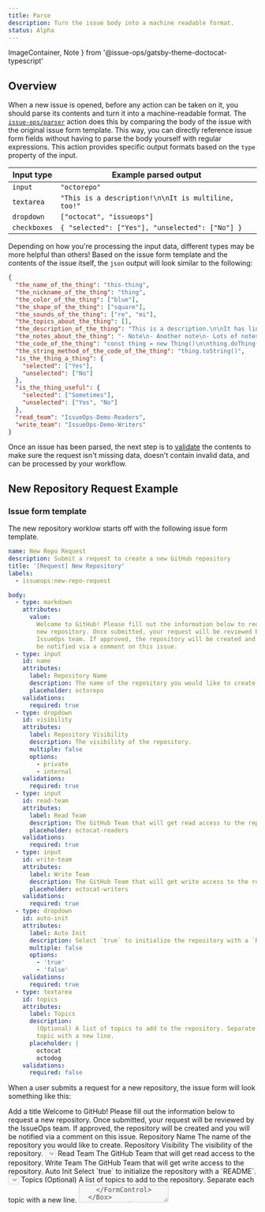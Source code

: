 ```yaml
---
title: Parse
description: Turn the issue body into a machine readable format.
status: Alpha
---
```


  ImageContainer,
  Note
} from '@issue-ops/gatsby-theme-doctocat-typescript'

## Overview

When a new issue is opened, before any action can be taken on it, you should
parse its contents and turn it into a machine-readable format. The
[`issue-ops/parser`](https://github.com/issue-ops/parser) action does this by
comparing the body of the issue with the original issue form template. This way,
you can directly reference issue form fields without having to parse the body
yourself with regular expressions. This action provides specific output formats
based on the `type` property of the input.

| Input type   | Example parsed output                               |
| ------------ | --------------------------------------------------- |
| `input`      | `"octorepo"`                                        |
| `textarea`   | `"This is a description!\n\nIt is multiline, too!"` |
| `dropdown`   | `["octocat", "issueops"]`                           |
| `checkboxes` | `{ "selected": ["Yes"], "unselected": ["No"] }`     |

Depending on how you're processing the input data, different types may be more
helpful than others! Based on the issue form template and the contents of the
issue itself, the `json` output will look similar to the following:

```json
{
  "the_name_of_the_thing": "this-thing",
  "the_nickname_of_the_thing": "thing",
  "the_color_of_the_thing": ["blue"],
  "the_shape_of_the_thing": ["square"],
  "the_sounds_of_the_thing": ["re", "mi"],
  "the_topics_about_the_thing": [],
  "the_description_of_the_thing": "This is a description.\n\nIt has lines.",
  "the_notes_about_the_thing": "- Note\n- Another note\n- Lots of notes",
  "the_code_of_the_thing": "const thing = new Thing()\n\nthing.doThing()",
  "the_string_method_of_the_code_of_the_thing": "thing.toString()",
  "is_the_thing_a_thing": {
    "selected": ["Yes"],
    "unselected": ["No"]
  },
  "is_the_thing_useful": {
    "selected": ["Sometimes"],
    "unselected": ["Yes", "No"]
  },
  "read_team": "IssueOps-Demo-Readers",
  "write_team": "IssueOps-Demo-Writers"
}
```

Once an issue has been parsed, the next step is to
[validate](/states-transitions/validate) the contents to make sure the request
isn't missing data, doesn't contain invalid data, and can be processed by your
workflow.

## New Repository Request Example

### Issue form template

The new repository worklow starts off with the following issue form template.

```yaml
name: New Repo Request
description: Submit a request to create a new GitHub repository
title: '[Request] New Repository'
labels:
  - issueops:new-repo-request

body:
  - type: markdown
    attributes:
      value:
        Welcome to GitHub! Please fill out the information below to request a
        new repository. Once submitted, your request will be reviewed by the
        IssueOps team. If approved, the repository will be created and you will
        be notified via a comment on this issue.
  - type: input
    id: name
    attributes:
      label: Repository Name
      description: The name of the repository you would like to create.
      placeholder: octorepo
    validations:
      required: true
  - type: dropdown
    id: visibility
    attributes:
      label: Repository Visibility
      description: The visibility of the repository.
      multiple: false
      options:
        - private
        - internal
    validations:
      required: true
  - type: input
    id: read-team
    attributes:
      label: Read Team
      description: The GitHub Team that will get read access to the repository.
      placeholder: octocat-readers
    validations:
      required: true
  - type: input
    id: write-team
    attributes:
      label: Write Team
      description: The GitHub Team that will get write access to the repository.
      placeholder: octocat-writers
    validations:
      required: true
  - type: dropdown
    id: auto-init
    attributes:
      label: Auto Init
      description: Select `true` to initialize the repository with a `README`.
      multiple: false
      options:
        - 'true'
        - 'false'
    validations:
      required: true
  - type: textarea
    id: topics
    attributes:
      label: Topics
      description:
        (Optional) A list of topics to add to the repository. Separate each
        topic with a new line.
      placeholder: |
        octocat
        octodog
    validations:
      required: false
```

When a user submits a request for a new repository, the issue form will look
something like this:

<ImageContainer>
  <Box as="form">
    <FormControl>
      <FormControl.Label>Add a title</FormControl.Label>
      <TextInput
        required={true}
        block={true}
        disabled={true}
        value={'[Request] New Repository'}
      />
    </FormControl>
    Welcome to GitHub! Please fill out the information below to request a new repository.
    Once submitted, your request will be reviewed by the IssueOps team. If approved,
    the repository will be created and you will be notified via a comment on this
    issue.
    <FormControl>
      <FormControl.Label>Repository Name</FormControl.Label>
      <FormControl.Caption>
        The name of the repository you would like to create.
      </FormControl.Caption>
      <TextInput required={true} disabled={true} placeholder={'octorepo'} />
    </FormControl>
    <FormControl>
      <FormControl.Label>Repository Visibility</FormControl.Label>
      <FormControl.Caption>
        The visibility of the repository.
      </FormControl.Caption>
      <Select disabled>
        <Select.Option value="one">Private</Select.Option>
        <Select.Option value="two">Public</Select.Option>
      </Select>
    </FormControl>
    <FormControl>
      <FormControl.Label>Read Team</FormControl.Label>
      <FormControl.Caption>
        The GitHub Team that will get read access to the repository.
      </FormControl.Caption>
      <TextInput
        required={true}
        disabled={true}
        placeholder={'octocat-readers'}
      />
    </FormControl>
    <FormControl>
      <FormControl.Label>Write Team</FormControl.Label>
      <FormControl.Caption>
        The GitHub Team that will get write access to the repository.
      </FormControl.Caption>
      <TextInput
        required={true}
        disabled={true}
        placeholder={'octocat-writers'}
      />
    </FormControl>
    <FormControl>
      <FormControl.Label>Auto Init</FormControl.Label>
      <FormControl.Caption>
        Select `true` to initialize the repository with a `README`.
      </FormControl.Caption>
      <Select disabled>
        <Select.Option value="one">true</Select.Option>
        <Select.Option value="two">false</Select.Option>
      </Select>
    </FormControl>
    <FormControl>
      <FormControl.Label>Topics</FormControl.Label>
      <FormControl.Caption>
        (Optional) A list of topics to add to the repository. Separate each
        topic with a new line.
      </FormControl.Caption>
      <Textarea disabled placeholder={'octocat\noctodog'} />
    </FormControl>
  </Box>
</ImageContainer>

### GitHub Actions workflow

This will be the start of the IssueOps workflow. In order to do anything with
the request, we need to parse the issue body and extract the information we need
to get approval and create a repository.

<Note>Check the workflow comments for useful tips and tricks!</Note>

```yaml
name: Issue Opened/Edited/Reopened

# At minimum, the issue body should be parsed any time an issue is opened,
# edited, or reopened. This ensures that the most up to date information is
# validated.
on:
  issues:
    types:
      - opened
      - edited
      - reopened

jobs:
  new-repo-request:
    name: New Repo Request
    runs-on: ubuntu-latest

    # Assign labels for different types of requests, and use those labels to
    # trigger different workflows, jobs, and steps.
    if: contains(github.event.issue.labels.*.name, 'issueops:new-repo-request')

    # Initially, this workflow only needs permissions to read issues. This will
    # be expanded later as we build additional functionality.
    permissions:
      issues: write

    steps:
      # Get the repository contents. This lets the workflow reference files in
      # the repository.
      - name: Checkout
        id: checkout
        uses: actions/checkout@vX.X.X

      # Parse the issue body.
      - name: Parse Issue
        id: parser
        uses: issue-ops/parser@vX.X.X
        with:
          body: ${{ github.event.issue.body }}
          issue-form-template: new-repo-request.yml

      - name: Output the JSON
        id: output
        run: echo ${{ steps.parser.outputs.json }}
```
